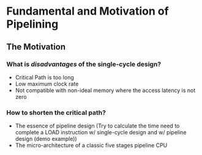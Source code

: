 # Fundamental and Motivation of Pipelining {#sec-pipeline-basics}

## The Motivation

### What is ***disadvantages*** of the single-cycle design?

- Critical Path is too long
- Low maximum clock rate
- Not compatible with non-ideal memory where the access latency is not zero
  
### How to shorten the critical path?

- The essence of pipeline design 
  (Try to calculate the time need to complete a LOAD instruction w/ single-cycle design and w/ pipeline design (demo example))
- The micro-architecture of a classic five stages pipeline CPU